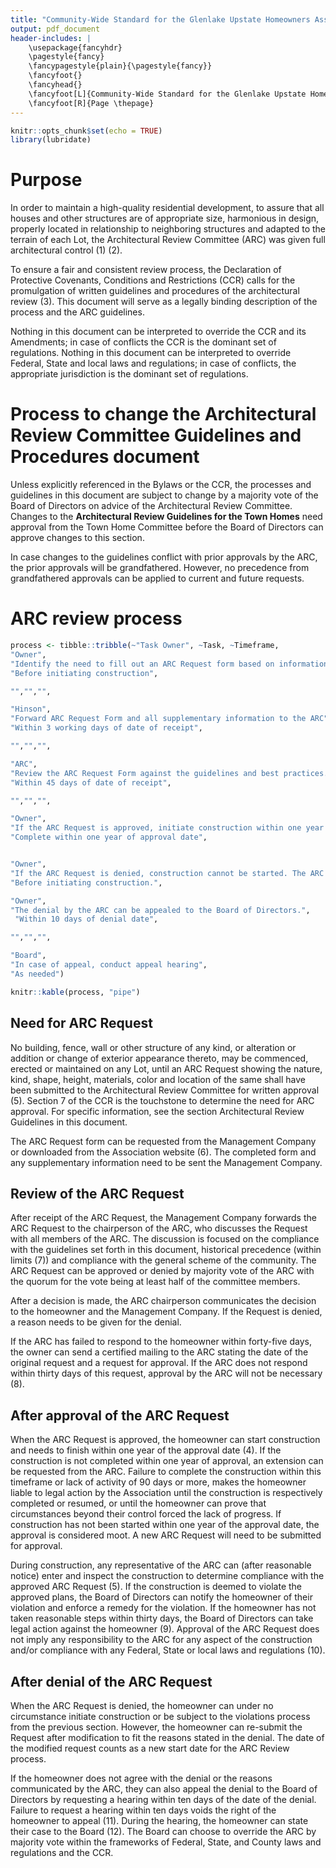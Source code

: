 ```yaml
---
title: "Community-Wide Standard for the Glenlake Upstate Homeowners Association, Inc."
output: pdf_document
header-includes: |
    \usepackage{fancyhdr} 
    \pagestyle{fancy} 
    \fancypagestyle{plain}{\pagestyle{fancy}}
    \fancyfoot{}
    \fancyhead{}
    \fancyfoot[L]{Community-Wide Standard for the Glenlake Upstate Homeowners Association, Inc.} 
    \fancyfoot[R]{Page \thepage}
---
```


```r
knitr::opts_chunk$set(echo = TRUE)
library(lubridate)
```

# Purpose

In order to maintain a high-quality residential development, to assure that all houses and other structures are of appropriate size, harmonious in design, properly located in relationship to neighboring structures and adapted to the terrain of each Lot, the Architectural Review Committee (ARC) was given full architectural control (1) (2). 

To ensure a fair and consistent review process, the Declaration of Protective Covenants, Conditions and Restrictions (CCR) calls for the promulgation of written guidelines and procedures of the architectural review (3). This document will serve as a legally binding description of the process and the ARC guidelines.

Nothing in this document can be interpreted to override the CCR and its Amendments; in case of conflicts the CCR is the dominant set of regulations. Nothing in this document can be interpreted to override Federal, State and local laws and regulations; in case of conflicts, the appropriate jurisdiction is the dominant set of regulations.

# Process to change the Architectural Review Committee Guidelines and Procedures document

Unless explicitly referenced in the Bylaws or the CCR, the processes and guidelines in this document are subject to change by a majority vote of the Board of Directors on advice of the Architectural Review Committee. 
Changes to the **Architectural Review Guidelines for the Town Homes** need approval from the Town Home Committee before the Board of Directors can approve changes to this section.

In case changes to the guidelines conflict with prior approvals by the ARC, the prior approvals will be grandfathered. However, no precedence from grandfathered approvals can be applied to current and future requests.

# ARC review process

```r
process <- tibble::tribble(~"Task Owner", ~Task, ~Timeframe, 
"Owner",
"Identify the need to fill out an ARC Request form based on information in the Declaration, other regulatory documents and this guide.  Fill out ARC Request Form and send Form with all supplementary information to the Management Company",
"Before initiating construction",

"","","",

"Hinson",
"Forward ARC Request Form and all supplementary information to the ARC",
"Within 3 working days of date of receipt",

"","","",

"ARC",
"Review the ARC Request Form against the guidelines and best practices. If the ARC request conforms to the guidelines, send approval of form to the homeowner and the Management Company. If the Request does not conform to the guidelines, send a formal denial to the homeowner and the Management Company with reasons for denial.",
"Within 45 days of date of receipt",

"","","",

"Owner",
"If the ARC Request is approved, initiate construction within one year of approval.",
"Complete within one year of approval date",


"Owner",
"If the ARC Request is denied, construction cannot be started. The ARC Request can be modified to annul the reasons for denial and resubmitted for review.",
"Before initiating construction.",

"Owner",
"The denial by the ARC can be appealed to the Board of Directors.",
 "Within 10 days of denial date",

"","","",

"Board",
"In case of appeal, conduct appeal hearing",
"As needed")

knitr::kable(process, "pipe")
```


## Need for ARC Request

No building, fence, wall or other structure of any kind, or alteration or addition or change of exterior appearance thereto, may be commenced, erected or maintained on any Lot, until an ARC Request showing the nature, kind, shape, height, materials, color and location of the same shall have been submitted to the Architectural Review Committee for written approval (5). Section 7 of the CCR is the touchstone to determine the need for ARC approval. For specific information, see the section Architectural Review Guidelines in this document.

The ARC Request form can be requested from the Management Company or downloaded from the Association website (6). The completed form and any supplementary information need to be sent the Management Company.

## Review of the ARC Request
After receipt of the ARC Request, the Management Company forwards the ARC Request to the chairperson of the ARC, who discusses the Request with all members of the ARC. The discussion is focused on the compliance with the guidelines set forth in this document, historical precedence (within limits (7)) and compliance with the general scheme of the community. The ARC Request can be approved or denied by majority vote of the ARC with the quorum for the vote being at least half of the committee members. 

After a decision is made, the ARC chairperson communicates the decision to the homeowner and the Management Company. If the Request is denied, a reason needs to be given for the denial.

If the ARC has failed to respond to the homeowner within forty-five days, the owner can send a certified mailing to the ARC stating the date of the original request and a request for approval. If the ARC does not respond within thirty days of this request, approval by the ARC will not be necessary (8).

## After approval of the ARC Request

When the ARC Request is approved, the homeowner can start construction and needs to finish within one year of the approval date (4). If the construction is not completed within one year of approval, an extension can be requested from the ARC. Failure to complete the construction within this timeframe or lack of activity of 90 days or more, makes the homeowner liable to legal action by the Association until the construction is respectively completed or resumed, or until the homeowner can prove that circumstances beyond their control forced the lack of progress. If construction has not been started within one year of the approval date, the approval is considered moot. A new ARC Request will need to be submitted for approval.

During construction, any representative of the ARC can (after reasonable notice) enter and inspect the construction to determine compliance with the approved ARC Request (5). If the construction is deemed to violate the approved plans, the Board of Directors can notify the homeowner of their violation and enforce a remedy for the violation. If the homeowner has not taken reasonable steps within thirty days, the Board of Directors can take legal action against the homeowner (9).
Approval of the ARC Request does not imply any responsibility to the ARC for any aspect of the construction and/or compliance with any Federal, State or local laws and regulations (10).

## After denial of the ARC Request

When the ARC Request is denied, the homeowner can under no circumstance initiate construction or be subject to the violations process from the previous section. However, the homeowner can re-submit the Request after modification to fit the reasons stated in the denial. The date of the modified request counts as a new start date for the ARC Review process.

If the homeowner does not agree with the denial or the reasons communicated by the ARC, they can also appeal the denial to the Board of Directors by requesting a hearing within ten days of the date of the denial. Failure to request a hearing within ten days voids the right of the homeowner to appeal (11). During the hearing, the homeowner can state their case to the Board (12).  The Board can choose to override the ARC by majority vote within the frameworks of Federal, State, and County laws and regulations and the CCR.
